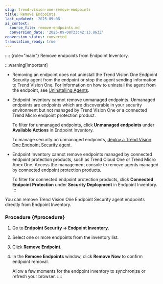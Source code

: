 ```yaml
---
slug: trend-vision-one-remove-endpoints
title: Remove Endpoints
last_updated: '2025-09-08'
ai_context:
  source_file: remove-endpoints.md
  conversion_date: '2025-09-08T23:42:13.863Z'
conversion_status: converted
translation_ready: true
---
```


:::: {role="main"}
Remove endpoints from Endpoint Inventory.

:::warning[Important]

- Removing an endpoint does not uninstall the Trend Vision One Endpoint Security agent from the endpoint or stop the agent sending information to Trend Vision One. For information on how to uninstall the agent from the endpoint, see [Uninstalling Agents](uninstalling-agents.mdx).

- Endpoint Inventory cannot remove unmanaged endpoints. Unmanaged endpoints are endpoints which are discoverable in your security environment but not managed by Trend Vision One or a connected Trend Micro endpoint protection product.

  To filter for unmanaged endpoints, click **Unmanaged endpoints** under **Available Actions** in Endpoint Inventory.

  To manage security on unmanaged endpoints, [deploy a Trend Vision One Endpoint Security agent](deploy-agents.mdx).

- Endpoint Inventory cannot remove endpoints managed by connected endpoint protection products, such as Trend Cloud One or Trend Micro Apex One. Access the management console to remove agents managed by connected endpoint protection products.

  To filter for connected endpoint protection products, click **Connected Endpoint Protection** under **Security Deployment** in Endpoint Inventory.
:::

You can remove Trend Vision One Endpoint Security agent endpoints directly from Endpoint Inventory.

### Procedure {#procedure}

1.  Go to **Endpoint Security → Endpoint Inventory**.

2.  Select one or more endpoints from the inventory list.

3.  Click **Remove Endpoint**.

4.  In the **Remove Endpoints** window, click **Remove Now** to confirm endpoint removal.

    Allow a few moments for the endpoint inventory to synchronize or refresh your browser.
::::
